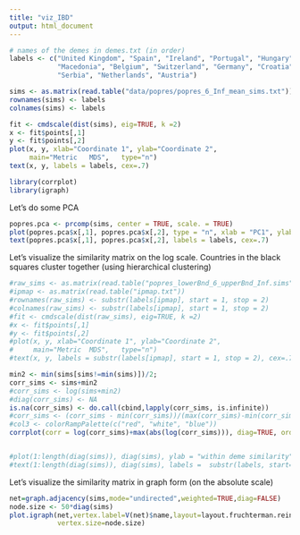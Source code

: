 ```yaml
---
title: "viz_IBD"
output: html_document
---
```



```r
# names of the demes in demes.txt (in order)
labels <- c("United Kingdom", "Spain", "Ireland", "Portugal", "Hungary", "Italy", "France", "Albania", 
            "Macedonia", "Belgium", "Switzerland", "Germany", "Croatia", "Bosnia", "Poland", "Czech Republic",
            "Serbia", "Netherlands", "Austria")

sims <- as.matrix(read.table("data/popres/popres_6_Inf_mean_sims.txt"))
rownames(sims) <- labels
colnames(sims) <- labels
```


```r
fit <- cmdscale(dist(sims), eig=TRUE, k =2)
x <- fit$points[,1]
y <- fit$points[,2]
plot(x, y, xlab="Coordinate 1", ylab="Coordinate 2", 
     main="Metric	MDS",	type="n")
text(x, y, labels = labels, cex=.7)
```

```r
library(corrplot)
library(igraph)
```

Let's do some PCA
```r

popres.pca <- prcomp(sims, center = TRUE, scale. = TRUE)
plot(popres.pca$x[,1], popres.pca$x[,2], type = "n", xlab = "PC1", ylab = "PC2")
text(popres.pca$x[,1], popres.pca$x[,2], labels = labels, cex=.7)
```


Let's visualize the similarity matrix on the log scale. Countries in the black squares cluster together (using hierarchical clustering)

```r
#raw_sims <- as.matrix(read.table("popres_lowerBnd_6_upperBnd_Inf.sims"))
#ipmap <- as.matrix(read.table("ipmap.txt"))
#rownames(raw_sims) <- substr(labels[ipmap], start = 1, stop = 2)
#colnames(raw_sims) <- substr(labels[ipmap], start = 1, stop = 2)
#fit <- cmdscale(dist(raw_sims), eig=TRUE, k =2)
#x <- fit$points[,1]
#y <- fit$points[,2]
#plot(x, y, xlab="Coordinate 1", ylab="Coordinate 2", 
#     main="Metric	MDS",	type="n")
#text(x, y, labels = substr(labels[ipmap], start = 1, stop = 2), cex=.7)

min2 <- min(sims[sims!=min(sims)])/2;
corr_sims <- sims+min2
#corr_sims <- log(sims+min2)
#diag(corr_sims) <- NA
is.na(corr_sims) <- do.call(cbind,lapply(corr_sims, is.infinite))
#corr_sims <- (corr_sims - min(corr_sims))/(max(corr_sims)-min(corr_sims))
#col3 <- colorRampPalette(c("red", "white", "blue"))
corrplot(corr = log(corr_sims)+max(abs(log(corr_sims))), diag=TRUE, order= "hclust", is.corr = FALSE, addrect = 3, method = "circle",cl.pos = "n")


#plot(1:length(diag(sims)), diag(sims), ylab = "within deme similarity", type = "n", xaxt = "n", xlab = "")
#text(1:length(diag(sims)), diag(sims), labels =  substr(labels, start=1, stop=3), cex = 0.7)

```


Let's visualize the similarity matrix in graph form (on the absolute scale)
```r
net=graph.adjacency(sims,mode="undirected",weighted=TRUE,diag=FALSE)
node.size <- 50*diag(sims)
plot.igraph(net,vertex.label=V(net)$name,layout=layout.fruchterman.reingold, edge.color="black",edge.width=5*E(net)$weight,
            vertex.size=node.size)
```
